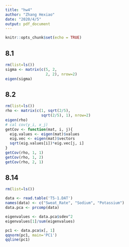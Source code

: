 ```yaml
---
title: "hw4"
author: "Zhang Hexiao"
date: "2020/4/5"
output: pdf_document
---
```


```r
knitr::opts_chunk$set(echo = TRUE)
```

## 8.1

```r
rm(list=ls())
sigma <- matrix(c(5, 2,
                  2, 2), nrow=2)
eigen(sigma)
```

## 8.2

```r
rm(list=ls())
rho <- matrix(c(1, sqrt(2/5),
                sqrt(2/5), 1), nrow=2)
eigen(rho)
# cal cov(y_i, x_j)
getCov <- function(mat, i, j){
  eig.values <- eigen(mat)$values
  eig.vec <- eigen(mat)$vectors
  sqrt(eig.values[i])*eig.vec[j, i]
}
getCov(rho, 1, 1)
getCov(rho, 1, 2)
getCov(rho, 2, 1)
```

## 8.14

```r
rm(list=ls())

data <- read.table('T5-1.DAT')
names(data) <- c("Sweat_Rate", "Sodium", "Potassium")
data.pca <- prcomp(data)

eigenvalues <- data.pca$sdev^2
eigenvalues[1]/sum(eigenvalues)

pc1 <- data.pca$x[, 1]
qqnorm(pc1, main='PC1')
qqline(pc1)
```

